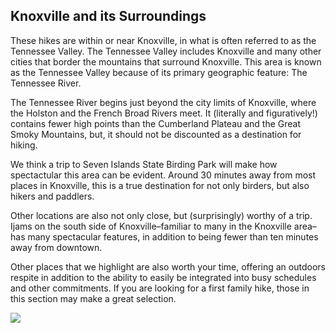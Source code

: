 ## Knoxville and its Surroundings

These hikes are within or near Knoxville, in what is often referred to as the Tennessee Valley. The Tennessee Valley includes Knoxville and many other cities that border the mountains that surround Knoxville. This area is known as the Tennessee Valley because of its primary geographic feature: The Tennessee River.

The Tennessee River begins just beyond the city limits of Knoxville, where the Holston and the French Broad Rivers meet. It (literally and figuratively!) contains fewer high points than the Cumberland Plateau and the Great Smoky Mountains, but, it should not be discounted as a destination for hiking.

We think a trip to Seven Islands State Birding Park will make how spectactular this area can be evident. Around 30 minutes away from most places in Knoxville, this is a true destination for not only birders, but also hikers and paddlers.

Other locations are also not only close, but (surprisingly) worthy of a trip. Ijams on the south side of Knoxville–familiar to many in the Knoxville area–has many spectacular features, in addition to being fewer than ten minutes away from downtown.

Other places that we highlight are also worth your time, offering an outdoors respite in addition to the ability to easily be integrated into busy schedules and other commitments. If you are looking for a first family hike, those in this section may make a great selection.

![](maps/Knoxville_Region_v1.jpg)
